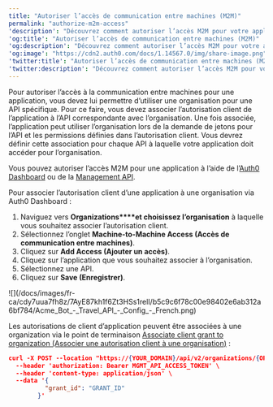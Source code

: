 ---
title: "Autoriser l’accès de communication entre machines (M2M)"
permalink: "authorize-m2m-access"
'description': "Découvrez comment autoriser l’accès M2M pour votre application."
'og:title': "Autoriser l’accès de communication entre machines (M2M)"
'og:description': "Découvrez comment autoriser l’accès M2M pour votre application."
'og:image': "https://cdn2.auth0.com/docs/1.14567.0/img/share-image.png"
'twitter:title': "Autoriser l’accès de communication entre machines (M2M)"
'twitter:description': "Découvrez comment autoriser l’accès M2M pour votre application."
---

Pour autoriser l’accès à la communication entre machines pour une application, vous devez lui permettre d’utiliser une organisation pour une API spécifique. Pour ce faire, vous devez associer l’autorisation client de l’application à l’API correspondante avec l’organisation. Une fois associée, l’application peut utiliser l’organisation lors de la demande de jetons pour l’API et les permissions définies dans l’autorisation client. Vous devrez définir cette association pour chaque API à laquelle votre application doit accéder pour l’organisation.

Vous pouvez autoriser l’accès M2M pour une application à l’aide de l’[Auth0 Dashboard](https://manage.auth0.com/) ou de la [Management API](https://auth0.com/docs/api/management/v2).

<Tabs><Tab title="Auth0 Dashboard">

Pour associer l’autorisation client d’une application à une organisation via Auth0 Dashboard :

1. Naviguez vers **Organizations****et choisissez l’organisation** à laquelle vous souhaitez associer l’autorisation client.
2. Sélectionnez l’onglet **Machine-to-Machine Access (Accès de communication entre machines)**.
3. Cliquez sur **Add Access (Ajouter un accès)**.
4. Cliquez sur l’application que vous souhaitez associer à l’organisation.
5. Sélectionnez une API.
6. Cliquez sur **Save (Enregistrer)**.

<Frame>![](/docs/images/fr-ca/cdy7uua7fh8z/7AyE87kh1f6Zt3HSs1relI/b5c9c6f78c00e98402e6ab312a6bf784/Acme_Bot_-_Travel_API_-_Config_-_French.png)</Frame>

</Tab><Tab title="Management API">

Les autorisations de client d’application peuvent être associées à une organization via le point de terminaison [Associate client grant to organization (Associer une autorisation client à une organisation)](/docs/docs/fr-ca/api/management/v2/organizations/create-organization-client-grants) :

```json lines
curl -X POST --location "https://{YOUR_DOMAIN}/api/v2/organizations/{ORG_id}/client-grants" \
  --header 'authorization: Bearer MGMT_API_ACCESS_TOKEN' \
  --header 'content-type: application/json' \
  --data '{
          "grant_id": "GRANT_ID"
        }'
```

</Tab></Tabs>

